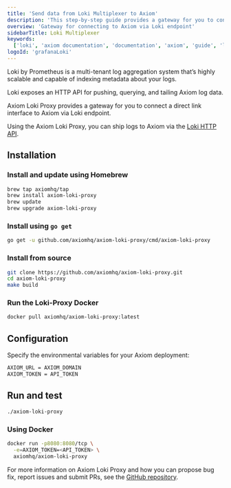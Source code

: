 ```yaml
---
title: 'Send data from Loki Multiplexer to Axiom'
description: 'This step-by-step guide provides a gateway for you to connect a direct link interface to Axiom via Loki endpoint.'
overview: 'Gateway for connecting to Axiom via Loki endpoint'
sidebarTitle: Loki Multiplexer
keywords:
  ['loki', 'axiom documentation', 'documentation', 'axiom', 'guide', 'logs', 'loki logs', 'loki multiplexer', 'http api']
logoId: 'grafanaLoki'
---
```



Loki by Prometheus is a multi-tenant log aggregation system that’s highly scalable and capable of indexing metadata about your logs.

Loki exposes an HTTP API for pushing, querying, and tailing Axiom log data.

Axiom Loki Proxy provides a gateway for you to connect a direct link interface to Axiom via Loki endpoint.

Using the Axiom Loki Proxy, you can ship logs to Axiom via the [Loki HTTP API](https://grafana.com/docs/loki/latest/reference/loki-http-api/#ingest-logs).

<Prerequisites />

## Installation

### Install and update using Homebrew

```bash
brew tap axiomhq/tap
brew install axiom-loki-proxy
brew update
brew upgrade axiom-loki-proxy
```

### Install using `go get`

```bash
go get -u github.com/axiomhq/axiom-loki-proxy/cmd/axiom-loki-proxy
```

### Install from source

```bash
git clone https://github.com/axiomhq/axiom-loki-proxy.git
cd axiom-loki-proxy
make build
```

### Run the Loki-Proxy Docker

```bash
docker pull axiomhq/axiom-loki-proxy:latest
```

## Configuration

Specify the environmental variables for your Axiom deployment:

```bash
AXIOM_URL = AXIOM_DOMAIN
AXIOM_TOKEN = API_TOKEN
```

<Info>
<ReplaceDomain />
<ReplaceToken />
</Info>

## Run and test

```bash
./axiom-loki-proxy
```

### Using Docker

```bash
docker run -p8080:8080/tcp \
  -e=AXIOM_TOKEN=<API_TOKEN> \
  axiomhq/axiom-loki-proxy

```

<Info>
<ReplaceToken />
</Info>

For more information on Axiom Loki Proxy and how you can propose bug fix, report issues and submit PRs, see the [GitHub repository](https://github.com/axiomhq/axiom-loki-proxy).
